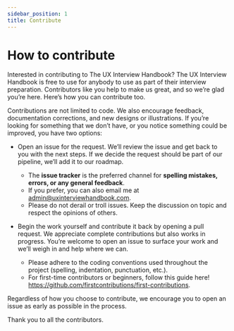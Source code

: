 ```yaml
---
sidebar_position: 1
title: Contribute
---
```


# How to contribute

Interested in contributing to The UX Interview Handbook? The UX Interview Handbook is free to use for anybody to use as part of their interview preparation. Contributors like you help to make us great, and so we’re glad you’re here. Here’s how you can contribute too.

Contributions are not limited to code. We also encourage feedback, documentation corrections, and new designs or illustrations. If you’re looking for something that we don’t have, or you notice something could be improved, you have two options:

- Open an issue for the request. We’ll review the issue and get back to you with the next steps. If we decide the request should be part of our pipeline, we’ll add it to our roadmap.

  - The **issue tracker** is the preferred channel for **spelling mistakes, errors, or any general feedback**.
  - If you prefer, you can also email me at admin@uxinterviewhandbook.com.
  - Please do not derail or troll issues. Keep the discussion on topic and respect the opinions of others.

- Begin the work yourself and contribute it back by opening a pull request. We appreciate complete contributions but also works in progress. You’re welcome to open an issue to surface your work and we’ll weigh in and help where we can.
  - Please adhere to the coding conventions used throughout the project (spelling, indentation, punctuation, etc.).
  - For first-time contributors or beginners, follow this guide here!
    https://github.com/firstcontributions/first-contributions.

Regardless of how you choose to contribute, we encourage you to open an issue as early as possible in the process.

Thank you to all the contributors.
